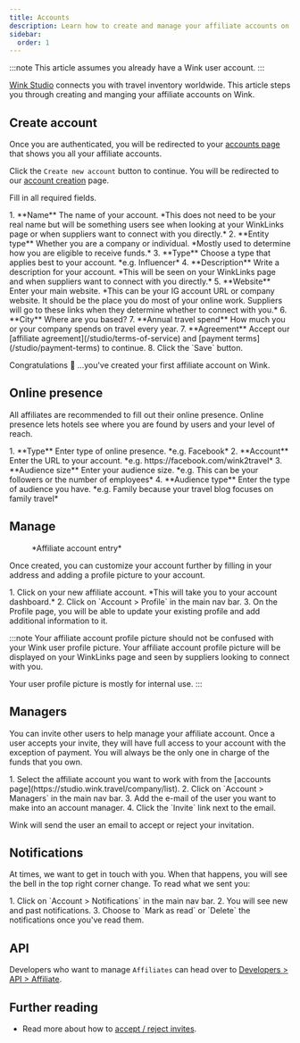 ```yaml
---
title: Accounts
description: Learn how to create and manage your affiliate accounts on Wink.
sidebar:
  order: 1
---
```



:::note
This article assumes you already have a Wink user account.
:::

[Wink Studio](https://studio.wink.travel) connects you with travel inventory worldwide. This article steps you through creating and manging your affiliate accounts on Wink.

## Create account

Once you are authenticated, you will be redirected to your [accounts page](https://studio.wink.travel/company/list) that shows you all your affiliate accounts.

Click the `Create new account` button to continue. You will be redirected to our [account creation](https://studio.wink.travel/company/create) page. 

Fill in all required fields.

<Steps>
1. **Name** The name of your account. *This does not need to be your real name but will be something users see when looking at your WinkLinks page or when suppliers want to connect with you directly.*
2. **Entity type** Whether you are a company or individual. *Mostly used to determine how you are eligible to receive funds.*
3. **Type** Choose a type that applies best to your account. *e.g. Influencer* 
4. **Description** Write a description for your account. *This will be seen on your WinkLinks page and when suppliers want to connect with you directly.*
5. **Website** Enter your main website. *This can be your IG account URL or company website. It should be the place you do most of your online work. Suppliers will go to these links when they determine whether to connect with you.*
6. **City** Where are you based?
7. **Annual travel spend** How much you or your company spends on travel every year.
7. **Agreement** Accept our [affiliate agreement](/studio/terms-of-service) and [payment terms](/studio/payment-terms) to continue.
8. Click the `Save` button.
</Steps>

Congratulations 🎉 ...you've created your first affiliate account on Wink.

## Online presence

All affiliates are recommended to fill out their online presence. Online presence lets hotels see where you are found by users and your level of reach.

<Steps>
1. **Type** Enter type of online presence. *e.g. Facebook*
2. **Account** Enter the URL to your account. *e.g. https://facebook.com/wink2travel*
3. **Audience size** Enter your audience size. *e.g. This can be your followers or the number of employees*
4. **Audience type** Enter the type of audience you have. *e.g. Family because your travel blog focuses on family travel*
</Steps>

## Manage

<figure>
<CloudinaryImage 
      width="350"
      height="448"
      resize="scale"
      quality="best"
      alt="Affiliate account"
      src="academy/affiliate-account" 
      errorImage="noimage_opaque_nyrtl0.png"
    />
    <figcaption>*Affiliate account entry*</figcaption>
</figure>

Once created, you can customize your account further by filling in your address and adding a profile picture to your account. 

<Steps>
1. Click on your new affiliate account. *This will take you to your account dashboard.*
2. Click on `Account > Profile` in the main nav bar.
3. On the Profile page, you will be able to update your existing profile and add additional information to it.
</Steps>

:::note
Your affiliate account profile picture should not be confused with your Wink user profile picture. Your affiliate account profile picture will be displayed on your WinkLinks page and seen by suppliers looking to connect with you. 

Your user profile picture is mostly for internal use.
:::

## Managers

You can invite other users to help manage your affiliate account. Once a user accepts your invite, they will have full access to your account with the exception of payment. You will always be the only one in charge of the funds that you own.

<Steps>
1. Select the affiliate account you want to work with from the [accounts page](https://studio.wink.travel/company/list).
2. Click on `Account > Managers` in the main nav bar.
3. Add the e-mail of the user you want to make into an account manager.
4. Click the `Invite` link next to the email.
</Steps>

Wink will send the user an email to accept or reject your invitation.

## Notifications

At times, we want to get in touch with you. When that happens, you will see the bell in the top right corner change. 
To read what we sent you:

<Steps>
1. Click on `Account > Notifications` in the main nav bar.
2. You will see new and past notifications.
3. Choose to `Mark as read` or `Delete` the notifications once you've read them.
</Steps>

## API

Developers who want to manage `Affiliates` can head over to [Developers > API > Affiliate](/developers/apis/#affiliate-api).

## Further reading

- Read more about how to [accept / reject invites](/user/invites).
